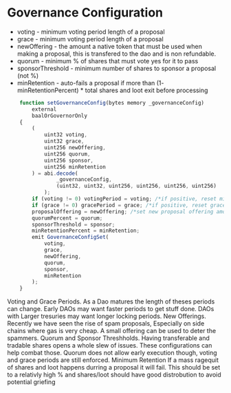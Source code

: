 
# Governance Configuration

- voting - minimum voting period length of a proposal
- grace - minimum voting period length of a proposal
- newOffering - the amount a native token that must be used when making a proposal, this is transfered to the dao and is non refundable.
- quorum - minimum % of shares that must vote yes for it to pass
- sponsorThreshold - minimum number of shares to sponsor a proposal (not %)
- minRetention - auto-fails a proposal if more than (1- minRetentionPercent) \* total shares and loot exit before processing


```js
    function setGovernanceConfig(bytes memory _governanceConfig)
        external
        baalOrGovernorOnly
    {
        (
            uint32 voting,
            uint32 grace,
            uint256 newOffering,
            uint256 quorum,
            uint256 sponsor,
            uint256 minRetention
        ) = abi.decode(
                _governanceConfig,
                (uint32, uint32, uint256, uint256, uint256, uint256)
            );
        if (voting != 0) votingPeriod = voting; /*if positive, reset min. voting periods to first `value`*/
        if (grace != 0) gracePeriod = grace; /*if positive, reset grace period to second `value`*/
        proposalOffering = newOffering; /*set new proposal offering amount */
        quorumPercent = quorum;
        sponsorThreshold = sponsor;
        minRetentionPercent = minRetention;
        emit GovernanceConfigSet(
            voting,
            grace,
            newOffering,
            quorum,
            sponsor,
            minRetention
        );
    }
```

<Callout emoji="👺">
  Voting and Grace Periods.  
  As a Dao matures the length of theses periods can change. Early DAOs may want faster periods to get stuff done. 
  DAOs with Larger tresuries may want longer locking periods.
</Callout>

<Callout emoji="👺">
  New Offerings.
  Recently we have seen the rise of spam proposals, Especially on side chains where gas is very cheap. 
  A small offering can be used to deter the spammers.
</Callout>

<Callout emoji="👺">
  Quorum and Sponsor Threshholds.
  Having transferable and tradable shares opens a whole slew of issues. 
  These configurations can help combat those. Quorum does not allow early execution though,
  voting and grace periods are still enforced.
</Callout>

<Callout emoji="👺">
  Minimum Retention
  If a mass ragequit of shares and loot happens durring a proposal it will fail.
  This should be set to a relativly high % and shares/loot should 
  have good distrobution to avoid potential griefing
</Callout>
